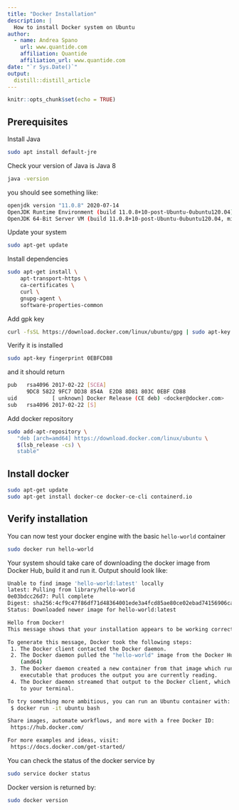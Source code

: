 ```yaml
---
title: "Docker Installation"
description: |
  How to install Docker system on Ubuntu 
author:
  - name: Andrea Spano
    url: www.quantide.com
    affiliation: Quantide
    affiliation_url: www.quantide.com
date: "`r Sys.Date()`"
output:
  distill::distill_article
---
```



<!-- COMMENTS 
Build with 
R -e "rmarkdown::render('test.Rmd',output_file='test.html')" 
Issue sudo cmd priior building 

First of docker articles
--> 


```r
knitr::opts_chunk$set(echo = TRUE)
```


## Prerequisites 


Install Java

```bash
sudo apt install default-jre
```

Check your version of Java is Java 8


```bash
java -version
```

you should see something like:

```bash
openjdk version "11.0.8" 2020-07-14
OpenJDK Runtime Environment (build 11.0.8+10-post-Ubuntu-0ubuntu120.04)
OpenJDK 64-Bit Server VM (build 11.0.8+10-post-Ubuntu-0ubuntu120.04, mixed mode, sharing)
```


Update your system 

```bash
sudo apt-get update
```

Install dependencies 

```bash
sudo apt-get install \
    apt-transport-https \
    ca-certificates \
    curl \
    gnupg-agent \
    software-properties-common
```

Add gpk key 

```bash
curl -fsSL https://download.docker.com/linux/ubuntu/gpg | sudo apt-key add -
```

Verify it is installed

```bash
sudo apt-key fingerprint 0EBFCD88
```

and it should return

```bash
pub   rsa4096 2017-02-22 [SCEA]
      9DC8 5822 9FC7 DD38 854A  E2D8 8D81 803C 0EBF CD88
uid           [ unknown] Docker Release (CE deb) <docker@docker.com>
sub   rsa4096 2017-02-22 [S]
```


Add docker repository 

```bash
sudo add-apt-repository \
   "deb [arch=amd64] https://download.docker.com/linux/ubuntu \
   $(lsb_release -cs) \
   stable"
```

## Install docker 

```bash
sudo apt-get update
sudo apt-get install docker-ce docker-ce-cli containerd.io
```

## Verify installation 

You can now test your docker engine with the basic `hello-world` container

```bash
sudo docker run hello-world
```

Your system should take care of downloading the docker image from Docker Hub, build it and run it.
Output should look like:

```bash
Unable to find image 'hello-world:latest' locally
latest: Pulling from library/hello-world
0e03bdcc26d7: Pull complete 
Digest: sha256:4cf9c47f86df71d48364001ede3a4fcd85ae80ce02ebad74156906caff5378bc
Status: Downloaded newer image for hello-world:latest

Hello from Docker!
This message shows that your installation appears to be working correctly.

To generate this message, Docker took the following steps:
 1. The Docker client contacted the Docker daemon.
 2. The Docker daemon pulled the "hello-world" image from the Docker Hub.
    (amd64)
 3. The Docker daemon created a new container from that image which runs the
    executable that produces the output you are currently reading.
 4. The Docker daemon streamed that output to the Docker client, which sent it
    to your terminal.

To try something more ambitious, you can run an Ubuntu container with:
 $ docker run -it ubuntu bash

Share images, automate workflows, and more with a free Docker ID:
 https://hub.docker.com/

For more examples and ideas, visit:
 https://docs.docker.com/get-started/
```



You can check the status of the docker service by

```bash
sudo service docker status
```


Docker version is returned by:

```bash
sudo docker version
```
